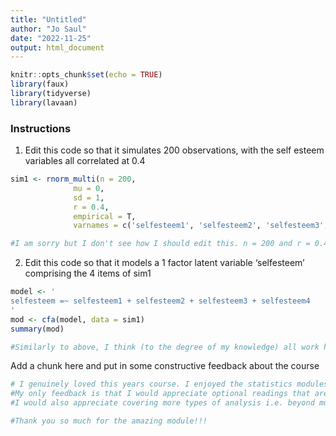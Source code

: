 ```yaml
---
title: "Untitled"
author: "Jo Saul"
date: "2022-11-25"
output: html_document
---
```


```r
knitr::opts_chunk$set(echo = TRUE)
library(faux)
library(tidyverse)
library(lavaan)
```

### Instructions

1. Edit this code so that it simulates 200 observations, with the self esteem variables all correlated at 0.4
```r
sim1 <- rnorm_multi(n = 200,
              mu = 0,
              sd = 1,
              r = 0.4,
              empirical = T,
              varnames = c('selfesteem1', 'selfesteem2', 'selfesteem3', 'selfesteem4'))

#I am sorry but I don't see how I should edit this. n = 200 and r = 0.4 are already written.
```

2. Edit this code so that it models a 1 factor latent variable 'selfesteem' comprising the 4 items of sim1
```r
model <- ' 
selfesteem =~ selfesteem1 + selfesteem2 + selfesteem3 + selfesteem4
'
mod <- cfa(model, data = sim1)
summary(mod)

#Similarly to above, I think (to the degree of my knowledge) all work has been done. Although the results are quite strange.
```


Add a chunk here and put in some constructive feedback about the course
```r
# I genuinely loved this years course. I enjoyed the statistics modules last two years, but we often did not receive proper answers when we asked questions. But this year there were no such issues.
#My only feedback is that I would appreciate optional readings that are more theoretical and explain how these methods are developed. It would also be useful to have readings that have contributed to establishing guidance in the practice when considering various constants/variables/elements of the analysis ex. what constitutes a good model, how many iterations are needed, sample sizes for SEM.
#I would also appreciate covering more types of analysis i.e. beyond multiple imputation, simulation, and SEM. Although I understand that this could make the module too complicated and fast paced. But I felt like the peple who selected the module would have been up to it as this was an elective rather than a compulsory module this year. Nevertheless, the selected topics were very useful. For example, even while in high school, I was so interested in path models as they seemed so intuitive but also powerful in observational studies so it was amazing to finally learn more about them. 

#Thank you so much for the amazing module!!!
```

